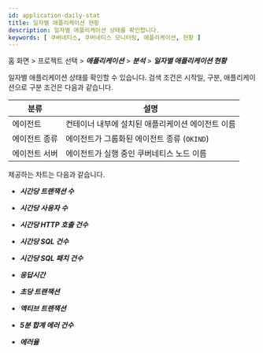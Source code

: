 ```yaml
---
id: application-daily-stat
title: 일자별 애플리케이션 현황
description: 일자별 애플리케이션 상태를 확인합니다.
keywords: [ 쿠버네티스, 쿠버네티스 모니터링, 애플리케이션, 현황 ]
---
```


홈 화면 > 프로젝트 선택 > ***애플리케이션*** > ***분석*** > ***일자별 애플리케이션 현황***

<ImgLang img='whatap_kubernetes_application_daily_app_stat_1.png' desc='일자별 애플리케이션 현황' />

일자별 애플리케이션 상태를 확인할 수 있습니다. 검색 조건은 시작일, 구분, 애플리케이션으로 구분 조건은 다음과 같습니다.

| 분류          | 설명                                              |
| ------------- | ------------------------------------------------- |
| 에이전트      | 컨테이너 내부에 설치된 애플리케이션 에이전트 이름 |
| 에이전트 종류 | 에이전트가 그룹화된 에이전트 종류 (`OKIND`)         |
| 에이전트 서버 | 에이전트가 실행 중인 쿠버네티스 노드 이름         |

제공하는 차트는 다음과 같습니다.

* ***시간당 트랜잭션 수***

* ***시간당 사용자 수***

* ***시간당 HTTP 호출 건수***

* ***시간당 SQL 건수***

* ***시간당 SQL 패치 건수***

* ***응답시간***

* ***초당 트랜잭션***

* ***액티브 트랜잭션***

* ***5분 합계 에러 건수***

* ***에러율***